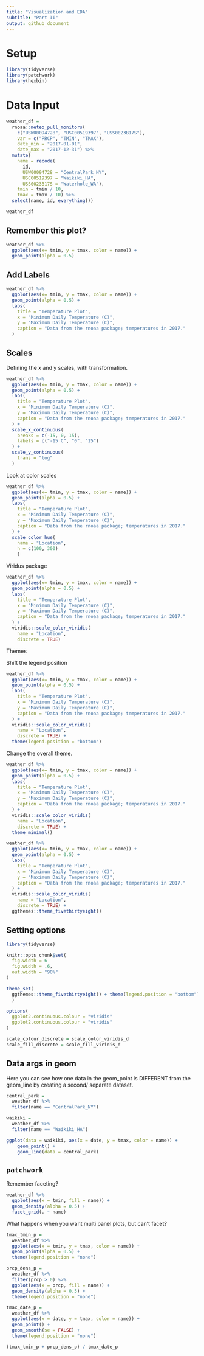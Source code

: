 ```yaml
---
title: "Visualization and EDA"
subtitle: "Part II"
output: github_document
---
```


# Setup

```r
library(tidyverse)
library(patchwork)
library(hexbin)
```

# Data Input
```r
weather_df = 
  rnoaa::meteo_pull_monitors(
    c("USW00094728", "USC00519397", "USS0023B17S"),
    var = c("PRCP", "TMIN", "TMAX"), 
    date_min = "2017-01-01",
    date_max = "2017-12-31") %>%
  mutate(
    name = recode(
      id, 
      USW00094728 = "CentralPark_NY", 
      USC00519397 = "Waikiki_HA",
      USS0023B17S = "Waterhole_WA"),
    tmin = tmin / 10,
    tmax = tmax / 10) %>%
  select(name, id, everything())

weather_df
```

## Remember this plot?
```r
weather_df %>% 
  ggplot(aes(x= tmin, y = tmax, color = name)) +
  geom_point(alpha = 0.5)
```

## Add Labels

```r
weather_df %>% 
  ggplot(aes(x= tmin, y = tmax, color = name)) +
  geom_point(alpha = 0.5) +
  labs(
    title = "Temperature Plot",
    x = "Minimum Daily Temperature (C)",
    y = "Maximum Daily Temperature (C)",
    caption = "Data from the rnoaa package; temperatures in 2017."
  )
```

## Scales
Defining the x and y scales, with transformation.

```r
weather_df %>% 
  ggplot(aes(x= tmin, y = tmax, color = name)) +
  geom_point(alpha = 0.5) +
  labs(
    title = "Temperature Plot",
    x = "Minimum Daily Temperature (C)",
    y = "Maximum Daily Temperature (C)",
    caption = "Data from the rnoaa package; temperatures in 2017."
  ) +
  scale_x_continuous(
    breaks = c(-15, 0, 15),
    labels = c("-15 C", "0", "15")
  ) +
  scale_y_continuous(
    trans = "log"
  )
```

Look at color scales

```r
weather_df %>% 
  ggplot(aes(x= tmin, y = tmax, color = name)) +
  geom_point(alpha = 0.5) +
  labs(
    title = "Temperature Plot",
    x = "Minimum Daily Temperature (C)",
    y = "Maximum Daily Temperature (C)",
    caption = "Data from the rnoaa package; temperatures in 2017."
  ) +
  scale_color_hue(
    name = "Location",
    h = c(100, 300)
    )
```

Viridus package
```r
weather_df %>% 
  ggplot(aes(x= tmin, y = tmax, color = name)) +
  geom_point(alpha = 0.5) +
  labs(
    title = "Temperature Plot",
    x = "Minimum Daily Temperature (C)",
    y = "Maximum Daily Temperature (C)",
    caption = "Data from the rnoaa package; temperatures in 2017."
  ) +
  viridis::scale_color_viridis(
    name = "Location",
    discrete = TRUE)
```

Themes

Shift the legend position

```r
weather_df %>% 
  ggplot(aes(x= tmin, y = tmax, color = name)) +
  geom_point(alpha = 0.5) +
  labs(
    title = "Temperature Plot",
    x = "Minimum Daily Temperature (C)",
    y = "Maximum Daily Temperature (C)",
    caption = "Data from the rnoaa package; temperatures in 2017."
  ) +
  viridis::scale_color_viridis(
    name = "Location",
    discrete = TRUE) +
  theme(legend.position = "bottom")
```

Change the overall theme.

```r
weather_df %>% 
  ggplot(aes(x= tmin, y = tmax, color = name)) +
  geom_point(alpha = 0.5) +
  labs(
    title = "Temperature Plot",
    x = "Minimum Daily Temperature (C)",
    y = "Maximum Daily Temperature (C)",
    caption = "Data from the rnoaa package; temperatures in 2017."
  ) +
  viridis::scale_color_viridis(
    name = "Location",
    discrete = TRUE) +
  theme_minimal()
```

```r
weather_df %>% 
  ggplot(aes(x= tmin, y = tmax, color = name)) +
  geom_point(alpha = 0.5) +
  labs(
    title = "Temperature Plot",
    x = "Minimum Daily Temperature (C)",
    y = "Maximum Daily Temperature (C)",
    caption = "Data from the rnoaa package; temperatures in 2017."
  ) +
  viridis::scale_color_viridis(
    name = "Location",
    discrete = TRUE) +
  ggthemes::theme_fivethirtyeight()
```

## Setting options

```r
library(tidyverse)

knitr::opts_chunk$set(
  fig.width = 6
  fig.width = .6,
  out.width = "90%"
)

theme_set(
  ggthemes::theme_fivethirtyeight() + theme(legend.position = "bottom")
  )

options(
  ggplot2.continuous.colour = "viridis"
  ggplot2.continuous.colour = "viridis"
)

scale_colour_discrete = scale_color_viridis_d
scale_fill_discrete = scale_fill_viridis_d
```

## Data args in geom

Here you can see how one data in the geom_point is DIFFERENT from the geom_line by creating a second/ separate dataset.  
```r
central_park =
  weather_df %>% 
  filter(name == "CentralPark_NY")

waikiki =
  weather_df %>% 
  filter(name == "Waikiki_HA")

ggplot(data = waikiki, aes(x = date, y = tmax, color = name)) +
    geom_point() +
    geom_line(data = central_park)
```

## `patchwork`

Remember faceting?

```r
weather_df %>% 
  ggplot(aes(x = tmin, fill = name)) +
  geom_density(alpha = 0.5) +
  facet_grid(. ~ name)
```

What happens when you want multi panel plots, but can't facet?

```r
tmax_tmin_p =
  weather_df %>% 
  ggplot(aes(x = tmin, y = tmax, color = name)) +
  geom_point(alpha = 0.5) +
  theme(legend.position = "none")

prcp_dens_p = 
  weather_df %>% 
  filter(prcp > 0) %>% 
  ggplot(aes(x = prcp, fill = name)) +
  geom_density(alpha = 0.5) +
  theme(legend.position = "none")

tmax_date_p = 
  weather_df %>% 
  ggplot(aes(x = date, y = tmax, color = name)) +
  geom_point() +
  geom_smooth(se = FALSE) +
  theme(legend.position = "none")

(tmax_tmin_p + prcp_dens_p) / tmax_date_p
```

